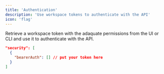 ```yaml
---
title: 'Authentication'
description: 'Use workspace tokens to authenticate with the API'
icon: 'flag'
---
```


Retrieve a workspace token with the adaquate permissions from the UI or CLI and use it to authenticate with the API.

```json
"security": [
  {
    "bearerAuth": [] // put your token here
  }
]
```
